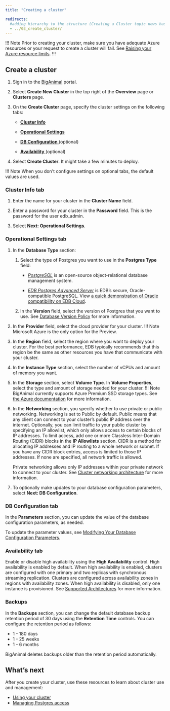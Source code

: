 ```yaml
---
title: "Creating a cluster"

redirects:
  #adding hierarchy to the structure (Creating a Cluster topic nows has a child topic) so created a folder and moved the contents from 03_create_cluster to index.mdx
  - ../03_create_cluster/
---
```


!!! Note
Prior to creating your cluster, make sure you have adequate Azure resources or your request to create a cluster will fail. See [Raising your Azure resource limits](../01_check_resource_limits).
!!!

## Create a cluster

1. Sign in to the [BigAnimal](https://portal.biganimal.com) portal.

3. Select **Create New Cluster** in the top right of the **Overview** page or **Clusters** page.
4. On the **Create Cluster** page, specify the cluster settings on the following tabs:
   - [**Cluster Info**](#cluster-info-tab)

   - [**Operational Settings**](#operational-settings-tab)
   - [**DB Configuration** ](#db-configuration-tab) (optional)
   - [ **Availability** ](#availability-tab) (optional)

8. Select **Create Cluster**. It might take a few minutes to deploy.

!!! Note
    When you don't configure settings on optional tabs, the default values are used.

### Cluster Info tab
1. Enter the name for your cluster in the **Cluster Name** field.

2. Enter a password for your cluster in the **Password** field. This is the password for the user edb_admin.
3. Select **Next: Operational Settings**. 

### Operational Settings tab
1. In the **Database Type** section:
   1. Select the type of Postgres you want to use in the **Postgres Type** field:
      - [*PostgreSQL*](/supported-open-source/postgresql/) is an open-source object-relational database management system.

      - [*EDB Postgres Advanced Server*](/epas/latest/) is EDB’s secure, Oracle-compatible PostgreSQL. View [a quick demonstration of Oracle compatibility on EDB Cloud](../../using_cluster/06_demonstration_oracle_compatibility).

   2. In the **Version** field, select the version of Postgres that you want to use. See [Database Version Policy](../../overview/05_database_version_policy) for more information.
2. In the **Provider** field, select the cloud provider for your cluster.
   !!! Note
       Microsoft Azure is the only option for the Preview.
3. In the **Region** field, select the region where you want to deploy your cluster. For the best performance, EDB typically recommends that this region be the same as other resources you have that communicate with your cluster.
4. In the **Instance Type** section, select the number of vCPUs and amount of memory you want.
5. In the **Storage** section, select **Volume Type**. In **Volume Properties**, select the type and amount of storage needed for your cluster.
   !!! Note
       BigAnimal currently supports Azure Premium SSD storage types. See [the Azure documentation](https://docs.microsoft.com/en-us/azure/virtual-machines/disks-types#premium-ssds) for more information.
6. In the **Networking** section, you specify whether to use private or public networking. Networking is set to Public by default. Public means that any client can connect to your cluster’s public IP address over the internet. Optionally, you can limit traffic to your public cluster by specifying an IP allowlist, which only allows access to certain blocks of IP addresses. To limit access, add one or more Classless Inter-Domain Routing (CIDR) blocks in the **IP Allowlists** section. CIDR is a method for allocating IP addresses and IP routing to a whole network or subnet. If you have any CIDR block entries, access is limited to those IP addresses. If none are specified, all network traffic is allowed.

   Private networking allows only IP addresses within your private network to connect to your cluster. See [Cluster networking architecture](01_cluster_networking) for more information.


7. To optionally make updates to your database configuration parameters, select **Next: DB Configuration**.

### DB Configuration tab
In the **Parameters** section, you can update the value of the database configuration parameters, as needed. 

To update the parameter values, see [Modifying Your Database Configuration Parameters](../../using_cluster/03_modifying_your_cluster/05_db_configuration_parameters).



### Availability tab
 Enable or disable high availability using the **High Availability** control. High availability is enabled by default.
 When high availability is enabled, clusters are configured with one primary and two replicas with synchronous streaming replication.
 Clusters are configured across availability zones in regions with availability zones. When high availability is disabled, only one instance is provisioned.
 See [Supported Architectures](../../overview/02_high_availability) for more information.

### Backups
In the **Backups** section, you can change the default database backup retention period of 30 days using the **Retention Time** controls. You can configure the retention period as follows:

 - 1 - 180 days
 - 1 - 25 weeks
 - 1 - 6 months

BigAnimal deletes backups older than the retention period automatically.

## What’s next

After you create your cluster, use these resources to learn about cluster use and management:

* [Using your cluster](../../using_cluster/)
* [Managing Postgres access](../../using_cluster/01_postgres_access/)

